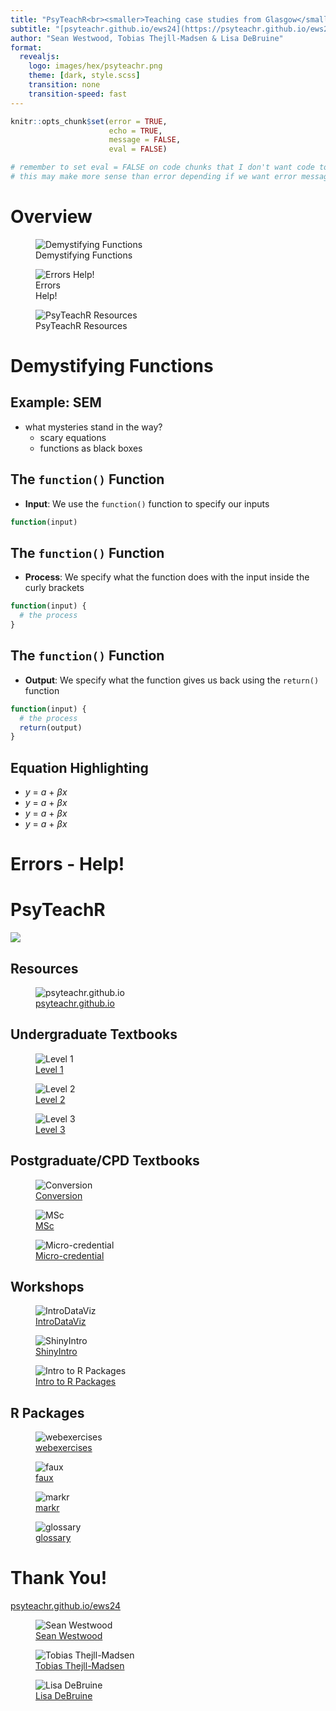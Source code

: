 ```yaml
---
title: "PsyTeachR<br><smaller>Teaching case studies from Glasgow</smaller>"
subtitle: "[psyteachr.github.io/ews24](https://psyteachr.github.io/ews24/)"
author: "Sean Westwood, Tobias Thejll-Madsen & Lisa DeBruine"
format: 
  revealjs:
    logo: images/hex/psyteachr.png
    theme: [dark, style.scss]
    transition: none
    transition-speed: fast
---
```


```r
knitr::opts_chunk$set(error = TRUE,
                      echo = TRUE,
                      message = FALSE,
                      eval = FALSE)

# remember to set eval = FALSE on code chunks that I don't want code to run
# this may make more sense than error depending if we want error message
```

# Overview

::: {.people layout-ncol=3}
![Demystifying Functions](images/sean.jpg)

![Errors<br>Help!](images/tobi.jpg)

![PsyTeachR Resources](images/lisa.jpg)
:::

# Demystifying Functions

## Example: SEM

-   what mysteries stand in the way?
    -   scary equations
    -   functions as black boxes


## The `function()` Function {auto-animate=true}

- **Input**: We use the `function()` function to specify our inputs

```r
function(input)
```


## The `function()` Function {auto-animate=true}

- **Process**: We specify what the function does with the input inside the curly brackets

```r
function(input) {
  # the process
}
```


## The `function()` Function {auto-animate=true}

- **Output**: We specify what the function gives us back using the `return()` function

```r
function(input) {
  # the process
  return(output)
}
```

## Equation Highlighting


* $y$ $=$ $a$ $+$ $\beta x$
* <hl>$y$</hl> $=$ $a$ $+$ $\beta x$
* $y$ $=$ <hl>$a$</hl> $+$ $\beta x$
* $y$ $=$ $a$ $+$ <hl>$\beta x$</hl>

# Errors - Help!

# PsyTeachR

![](images/psyteachr_logo.png)

## Resources

![[psyteachr.github.io](https://psyteachr.github.io/)](images/resources.png)

## Undergraduate Textbooks

::: {layout-ncol=3}
![[Level 1](https://psyteachr.github.io/data-skills/)](images/hex/data-skills.png)

![[Level 2](https://psyteachr.github.io/analysis/)](images/hex/analysis.png)

![[Level 3](https://psyteachr.github.io/stat-models/)](images/hex/stat-models.png)
:::

## Postgraduate/CPD Textbooks

::: {layout-ncol=3}
![[Conversion](https://psyteachr.github.io/quant-fun/)](images/hex/quant-fun.png)

![[MSc](https://psyteachr.github.io/reprores/)](images/hex/reprores.png)

![[Micro-credential](https://psyteachr.github.io/ads/)](images/hex/ads.png)
:::

## Workshops

::: {layout-ncol=3}
![[IntroDataViz](https://psyteachr.github.io/introdataviz/)](images/hex/introdataviz.png)

![[ShinyIntro](https://debruine.github.io/shinyintro/)](images/hex/shinyintro.png)

![[Intro to R Packages](https://psyteachr.github.io/intro-r-pkgs/)](images/hex/intro-r-pkgs.png)
:::

## R Packages

::: {layout-ncol=4}
![[<smaller>webexercises</smaller>](https://psyteachr.github.io/webexercises/)](images/hex/webexercises.png)

![[faux](https://debruine.github.io/faux/)](images/hex/faux.png)

![[markr](https://psyteachr.github.io/markr/)](images/hex/markr.png)

![[glossary](https://debruine.github.io/glossary/)](images/hex/glossary-pkg.png)
:::


# Thank You!

[psyteachr.github.io/ews24](https://psyteachr.github.io/ews24/)

::: {.people layout-ncol=3}
![[Sean Westwood](https://mphiliastides.org/en/team/sean-westwood)](images/sean.jpg)

![[Tobias Thejll-Madsen](https://www.gla.ac.uk/pgrs/tobiasthejll-madsen/)](images/tobi.jpg)

![[Lisa DeBruine](https://debruine.github.io/)](images/lisa.jpg)
:::

